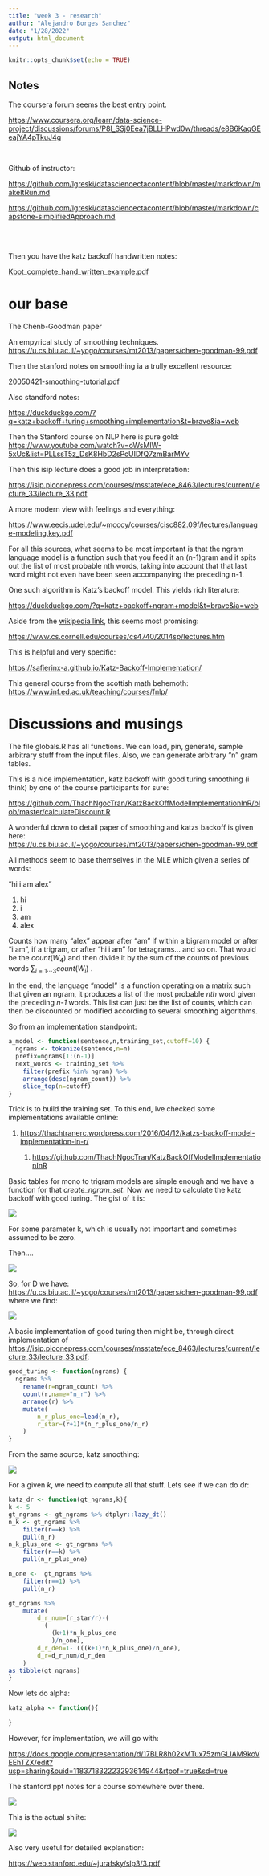 ```yaml
---
title: "week 3 - research"
author: "Alejandro Borges Sanchez"
date: "1/28/2022"
output: html_document
---
```


```r
knitr::opts_chunk$set(echo = TRUE)
```

## Notes

The coursera forum seems the best entry point.

<https://www.coursera.org/learn/data-science-project/discussions/forums/P8l_SSj0Eea7jBLLHPwd0w/threads/e8B6KaqGEeajYA4pTkuJ4g> 

\

Github of instructor:

<https://github.com/lgreski/datasciencectacontent/blob/master/markdown/makeItRun.md>

<https://github.com/lgreski/datasciencectacontent/blob/master/markdown/capstone-simplifiedApproach.md>

\
\

Then you have the katz backoff handwritten notes:

[Kbot_complete_hand_written_example.pdf](https://drive.google.com/open?id=1jqu1YJxVJjFHhplFvf6dSZ7Yp-cFHAFQ)

# our base

The Chenb-Goodman paper

An empyrical study of smoothing techniques. <https://u.cs.biu.ac.il/~yogo/courses/mt2013/papers/chen-goodman-99.pdf>

Then the stanford notes on smoothing ia a trully excellent resource:

[20050421-smoothing-tutorial.pdf](https://drive.google.com/open?id=1FADM4NZYxd38zagSBpFHx97CRElmiiC3)

Also standford notes:

<https://duckduckgo.com/?q=katz+backoff+turing+smoothing+implementation&t=brave&ia=web>

Then the Stanford course on NLP here is pure gold:\
<https://www.youtube.com/watch?v=oWsMIW-5xUc&list=PLLssT5z_DsK8HbD2sPcUIDfQ7zmBarMYv>

Then this isip lecture does a good job in interpretation:

<https://isip.piconepress.com/courses/msstate/ece_8463/lectures/current/lecture_33/lecture_33.pdf>

A more modern view with feelings and everything:

<https://www.eecis.udel.edu/~mccoy/courses/cisc882.09f/lectures/language-modeling.key.pdf>

For all this sources, what seems to be most important is that the ngram language model is a function such that you feed it an (n-1)gram and it spits out the list of most probable nth words, taking into account that that last word might not even have been seen accompanying the preceding n-1.

One such algorithm is Katz's backoff model. This yields rich literature:

<https://duckduckgo.com/?q=katz+backoff+ngram+model&t=brave&ia=web>

Aside from the [wikipedia link](https://en.wikipedia.org/wiki/Katz%27s_back-off_model), this seems most promising:

<https://www.cs.cornell.edu/courses/cs4740/2014sp/lectures.htm> 

This is helpful and very specific:

<https://safierinx-a.github.io/Katz-Backoff-Implementation/> 

This general course from the scottish math behemoth: <https://www.inf.ed.ac.uk/teaching/courses/fnlp/> 

# Discussions and musings

The file globals.R has all functions. We can load, pin, generate, sample arbitrary stuff from the input files. Also, we can generate arbitrary "n" gram tables.

This is a nice implementation, katz backoff with good turing smoothing (i think) by one of the course participants for sure:

<https://github.com/ThachNgocTran/KatzBackOffModelImplementationInR/blob/master/calculateDiscount.R>

A wonderful down to detail paper of smoothing and katzs backoff is given here:\
<https://u.cs.biu.ac.il/~yogo/courses/mt2013/papers/chen-goodman-99.pdf>

All methods seem to base themselves in the MLE which given a series of words:

"hi i am alex"

1.  hi
2.  i
3.  am
4.  alex

Counts how many "alex" appear after "am" if within a bigram model or after "i am", if a trigram, or after "hi i am" for tetragrams... and so on. That would be the $count(W_4)$ and then divide it by the sum of the counts of previous words $\sum_{i=1\cdots3} count(W_i)$ .

In the end, the language "model" is a function operating on a matrix such that given an ngram, it produces a list of the most probable *nth* word given the preceding *n-1* words. This list can just be the list of counts, which can then be discounted or modified according to several smoothing algorithms.

So from an implementation standpoint:

```r

a_model <- function(sentence,n,training_set,cutoff=10) {
  ngrams <- tokenize(sentence,n=n)
  prefix=ngrams[1:(n-1)]
  next_words <- training_set %>% 
    filter(prefix %in% ngram) %>% 
    arrange(desc(ngram_count)) %>% 
    slice_top(n=cutoff)
}

```

Trick is to build the training set. To this end, Ive checked some implementations available online:

1.  <https://thachtranerc.wordpress.com/2016/04/12/katzs-backoff-model-implementation-in-r/>

    1.  <https://github.com/ThachNgocTran/KatzBackOffModelImplementationInR>

Basic tables for mono to trigram models are simple enough and we have a function for that *create_ngram_set*. Now we need to calculate the katz backoff with good turing. The gist of it is:

![](images/paste-7F1CDA4D.png)

For some parameter k, which is usually not important and sometimes assumed to be zero.

Then....

![](images/paste-B2BE350B.png)

So, for D we have: <https://u.cs.biu.ac.il/~yogo/courses/mt2013/papers/chen-goodman-99.pdf> where we find:

![](images/paste-BAA1206F.png)

A basic implementation of good turing then might be, through direct implementation of <https://isip.piconepress.com/courses/msstate/ece_8463/lectures/current/lecture_33/lecture_33.pdf>:

```r
good_turing <- function(ngrams) {
  ngrams %>% 
    rename(r=ngram_count) %>% 
    count(r,name="n_r") %>% 
    arrange(r) %>% 
    mutate(
        n_r_plus_one=lead(n_r),
        r_star=(r+1)*(n_r_plus_one/n_r)
    ) 
}

```

From the same source, katz smoothing:

![](images/paste-A9626C2A.png)

For a given *k*, we need to compute all that stuff. Lets see if we can do dr:

```r
katz_dr <- function(gt_ngrams,k){
k <- 5
gt_ngrams <- gt_ngrams %>% dtplyr::lazy_dt()
n_k <- gt_ngrams %>% 
    filter(r==k) %>% 
    pull(n_r)
n_k_plus_one <- gt_ngrams %>% 
    filter(r==k) %>% 
    pull(n_r_plus_one)

n_one <-  gt_ngrams %>% 
    filter(r==1) %>% 
    pull(n_r)

gt_ngrams %>% 
    mutate(
        d_r_num=(r_star/r)-(
          (
            (k+1)*n_k_plus_one
            )/n_one),
        d_r_den=1- (((k+1)*n_k_plus_one)/n_one),
        d_r=d_r_num/d_r_den
    )
as_tibble(gt_ngrams)
}
```

Now lets do alpha:

```r
katz_alpha <- function(){
  
}
```

However, for implementation, we will go with:

<https://docs.google.com/presentation/d/17BLR8h02kMTux75zmGLIAM9koVEEhTZX/edit?usp=sharing&ouid=118371832223293614944&rtpof=true&sd=true>

The stanford ppt notes for a course somewhere over there.

![](images/paste-2BD2A38E.png)

This is the actual shiite:

![](images/paste-46239B82.png)

Also very useful for detailed explanation:

<https://web.stanford.edu/~jurafsky/slp3/3.pdf>
